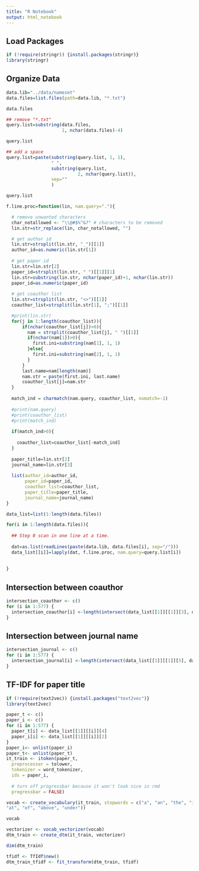 ```yaml
---
title: "R Notebook"
output: html_notebook
---
```


## Load Packages
```r
if (!require(stringr)) {install.packages(stringr)}
library(stringr)
```

## Organize Data
```r
data.lib="../data/nameset"
data.files=list.files(path=data.lib, "*.txt")

data.files

## remove "*.txt"
query.list=substring(data.files, 
                     1, nchar(data.files)-4)

query.list

## add a space
query.list=paste(substring(query.list, 1, 1), 
                 " ", 
                 substring(query.list, 
                           2, nchar(query.list)),
                 sep=""
                 )

query.list

```

```r
f.line.proc=function(lin, nam.query="."){

  # remove unwanted characters
  char_notallowed <- "\\@#$%^&?" # characters to be removed
  lin.str=str_replace(lin, char_notallowed, "")

  # get author id
  lin.str=strsplit(lin.str, "_")[[1]]
  author_id=as.numeric(lin.str[1])
  
  # get paper id
  lin.str=lin.str[2]
  paper_id=strsplit(lin.str, " ")[[1]][1]
  lin.str=substring(lin.str, nchar(paper_id)+1, nchar(lin.str))
  paper_id=as.numeric(paper_id)
  
  # get coauthor list
  lin.str=strsplit(lin.str, "<>")[[1]]
  coauthor_list=strsplit(lin.str[1], ";")[[1]]

  #print(lin.str)
  for(j in 1:length(coauthor_list)){
      if(nchar(coauthor_list[j])>0){
        nam = strsplit(coauthor_list[j], " ")[[1]]
        if(nchar(nam[1])>0){
          first.ini=substring(nam[1], 1, 1)
        }else{
          first.ini=substring(nam[2], 1, 1)
        }
      }
      last.name=nam[length(nam)]
      nam.str = paste(first.ini, last.name)
      coauthor_list[j]=nam.str
  }
  
  match_ind = charmatch(nam.query, coauthor_list, nomatch=-1)
  
  #print(nam.query)
  #print(coauthor_list)
  #print(match_ind)
  
  if(match_ind>0){
    
    coauthor_list=coauthor_list[-match_ind]
  }
  
  paper_title=lin.str[2]
  journal_name=lin.str[3]
  
  list(author_id=author_id, 
       paper_id=paper_id, 
       coauthor_list=coauthor_list, 
       paper_title=paper_title, 
       journal_name=journal_name)
}
```

```r
data_list=list(1:length(data.files))

for(i in 1:length(data.files)){
  
  ## Step 0 scan in one line at a time.
  
  dat=as.list(readLines(paste(data.lib, data.files[i], sep="/")))
  data_list[[i]]=lapply(dat, f.line.proc, nam.query=query.list[i])
  
  
}
```

## Intersection between coauthor
```r
intersection_coauthor <- c()
for (i in 1:577) {
  intersection_coauthor[i] <-length(intersect(data_list[[1]][[1]][3], data_list[[1]][[i]][3]))
}

```
## Intersection between journal name
```r
intersection_journal <- c()
for (i in 1:577) {
  intersection_journal[i] <-length(intersect(data_list[[1]][[1]][5], data_list[[1]][[i]][5]))
}

```


## TF-IDF for paper title
```r
if (!require(text2vec)) {install.packages("text2vec")}
library(text2vec)

paper_t <- c()
paper_i <- c()
for (i in 1:577) {
  paper_t[i] <- data_list[[1]][[i]][4]
  paper_i[i] <- data_list[[1]][[i]][2]
}
paper_i<- unlist(paper_i)
paper_t<- unlist(paper_t)
it_train <- itoken(paper_t,
  preprocessor = tolower,
  tokenizer = word_tokenizer,
  ids = paper_i,
  
  # turn off progressbar because it won't look nice in rmd
  progressbar = FALSE)

vocab <- create_vocabulary(it_train, stopwords = c("a", "an", "the", "in", "on",
"at", "of", "above", "under"))

vocab
```

```r
vectorizer <- vocab_vectorizer(vocab)
dtm_train <- create_dtm(it_train, vectorizer)

dim(dtm_train)

tfidf <- TfIdf$new()
dtm_train_tfidf <- fit_transform(dtm_train, tfidf)
```

